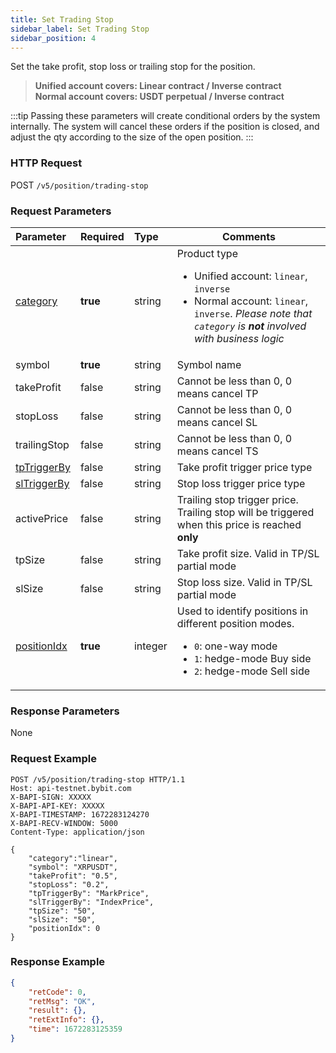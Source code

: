 ```yaml
---
title: Set Trading Stop
sidebar_label: Set Trading Stop
sidebar_position: 4
---
```


Set the take profit, stop loss or trailing stop for the position.
> **Unified account covers: Linear contract / Inverse contract**<br/>
> **Normal account covers: USDT perpetual / Inverse contract**

:::tip
Passing these parameters will create conditional orders by the system internally. The system will cancel these orders if the position is closed, and adjust the qty according to the size of the open position.
:::

### HTTP Request
POST `/v5/position/trading-stop`

### Request Parameters
| Parameter | Required | Type | Comments|
|:----- |:-------|:-----|------ |
|[category](../enum#category) |**true** |string |Product type <ul><li>Unified account: `linear`, `inverse`</li><li>Normal account: `linear`, `inverse`. _Please note that `category` is **not** involved with business logic_</li></ul>|
|symbol |**true** |string |Symbol name|
|takeProfit |false |string |Cannot be less than 0, 0 means cancel TP |
|stopLoss |false |string |Cannot be less than 0, 0 means cancel SL |
|trailingStop |false |string |Cannot be less than 0, 0 means cancel TS |
|[tpTriggerBy](../enum#triggerby) |false |string |Take profit trigger price type |
|[slTriggerBy](../enum#triggerby) |false |string |Stop loss trigger price type|
|activePrice |false |string |Trailing stop trigger price. Trailing stop will be triggered when this price is reached **only** |
|tpSize |false |string |Take profit size. Valid in TP/SL partial mode |
|slSize |false |string |Stop loss size. Valid in TP/SL partial mode |
|[positionIdx](../enum#positionidx) |**true** |integer |Used to identify positions in different position modes. <ul><li>`0`: one-way mode</li><li>`1`: hedge-mode Buy side</li><li>`2`: hedge-mode Sell side</li> </ul>|

### Response Parameters
None

### Request Example

```http
POST /v5/position/trading-stop HTTP/1.1
Host: api-testnet.bybit.com
X-BAPI-SIGN: XXXXX
X-BAPI-API-KEY: XXXXX
X-BAPI-TIMESTAMP: 1672283124270
X-BAPI-RECV-WINDOW: 5000
Content-Type: application/json

{
    "category":"linear",
    "symbol": "XRPUSDT",
    "takeProfit": "0.5",
    "stopLoss": "0.2",
    "tpTriggerBy": "MarkPrice",
    "slTriggerBy": "IndexPrice",
    "tpSize": "50",
    "slSize": "50",
    "positionIdx": 0
}
```

### Response Example

```json
{
    "retCode": 0,
    "retMsg": "OK",
    "result": {},
    "retExtInfo": {},
    "time": 1672283125359
}
```